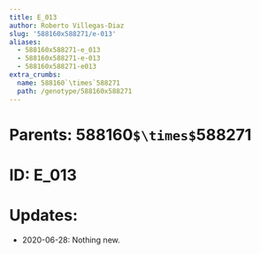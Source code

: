 ```yaml
---
title: E_013
author: Roberto Villegas-Diaz
slug: '588160x588271/e-013'
aliases:
  - 588160x588271-e_013
  - 588160x588271-e-013
  - 588160x588271-e013
extra_crumbs:
  name: 588160`\times`588271
  path: /genotype/588160x588271
---
```


# **Parents**: 588160`$\times$`588271
# **ID**: E_013
# **Updates**: 
 - 2020-06-28: Nothing new.

